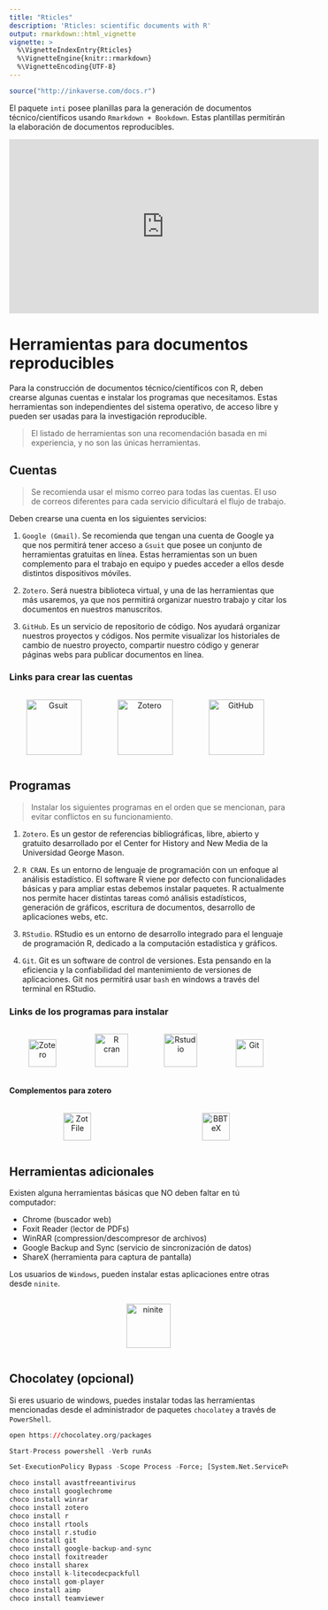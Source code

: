 ```yaml
---
title: "Rticles"
description: 'Rticles: scientific documents with R'
output: rmarkdown::html_vignette
vignette: >
  %\VignetteIndexEntry{Rticles}
  %\VignetteEngine{knitr::rmarkdown}
  %\VignetteEncoding{UTF-8}
---
```


```r
source("http://inkaverse.com/docs.r")
```

El paquete `inti` posee planillas para la generación de documentos técnico/científicos usando `Rmarkdown + Bookdown`. Estas plantillas permitirán la elaboración de documentos reproducibles.

```{=html}
<p align="center"><iframe width="560" height="315" src="https://www.youtube-nocookie.com/embed/videoseries?list=PLSQMdOu57lj9HTZNed2-q3WpQfIGraA1V" title="YouTube video player" frameborder="0" allow="accelerometer; autoplay; clipboard-write; encrypted-media; gyroscope; picture-in-picture" allowfullscreen></iframe></p>
```

# Herramientas para documentos reproducibles

Para la construcción de documentos técnico/científicos con R, deben crearse algunas cuentas e instalar los programas que necesitamos. Estas herramientas son independientes del sistema operativo, de acceso libre y pueden ser usadas para la investigación reproducible.

> El listado de herramientas son una recomendación basada en mi experiencia, y no son las únicas herramientas.

## Cuentas

> Se recomienda usar el mismo correo para todas las cuentas. El uso de correos diferentes para cada servicio dificultará el flujo de trabajo.

Deben crearse una cuenta en los siguientes servicios:

1. `Google (Gmail)`. Se recomienda que tengan una cuenta de Google ya que nos permitirá tener acceso a `Gsuit` que posee un conjunto de herramientas gratuitas en línea. Estas herramientas son un buen complemento para el trabajo en equipo y puedes acceder a ellos desde distintos dispositivos móviles.

1. `Zotero`. Será nuestra biblioteca virtual, y una de las herramientas que más usaremos, ya que nos permitirá organizar nuestro trabajo y citar los documentos en nuestros manuscritos.

1. `GitHub`. Es un servicio de repositorio de código. Nos ayudará organizar nuestros proyectos y códigos. Nos permite visualizar los historiales de cambio de nuestro proyecto, compartir nuestro código y generar páginas webs para publicar documentos en línea.

### Links para crear las cuentas

```{=html}
<div id=footer style="width:100%; margin:auto;">
  <div style="display:inline-block; width:32%">

  <p style="text-align:center; vertical-align:middle"> 
  <a target="_blank" href="https://accounts.google.com/signup/v2/webcreateaccount?continue=https%3A%2F%2Fwww.google.com%2F%3Fgws_rd%3Dssl&hl=es-419&dsh=S-352003840%3A1585079101705388&gmb=exp&biz=false&flowName=GlifWebSignIn&flowEntry=SignUp"><img src="files/gsuit.png" style="height:100px" title="Gsuit" alt="Gsuit"></a>  
  </p></div>
  
  <div style="display:inline-block; width:32%">
  <p style="text-align:center; vertical-align:middle">
  <a target="_blank" href="https://www.zotero.org/user/register"><img src="https://dutchdissenters.net/wp/wp-content/uploads/2018/01/zotero-logo.png" style="height:100px" title="Zotero" alt="Zotero"></a> 
  </p></div>
  
  <div style="display:inline-block; width:32%"> 
  <p style="text-align:center; vertical-align:middle"> 
  <a target="_blank" href="https://github.com/join?source=login"><img src="https://www.enriquedans.com/wp-content/uploads/2018/06/GitHub-Octocat.jpg" style="height:100px" title="GitHub" alt="GitHub"></a></p>
  </div>
  
</div>
```

## Programas

> Instalar los siguientes programas en el orden que se mencionan, para evitar conflictos en su funcionamiento.

1. `Zotero`. Es un gestor de referencias bibliográficas, libre, abierto y gratuito desarrollado por el Center for History and New Media de la Universidad George Mason.

1. `R CRAN`. Es un entorno de lenguaje de programación con un enfoque al análisis estadístico. El software R viene por defecto con funcionalidades básicas y para ampliar estas debemos instalar paquetes. R actualmente nos permite hacer distintas tareas comó análisis estadísticos, generación de gráficos, escritura de documentos, desarrollo de aplicaciones webs, etc.

1. `RStudio`. RStudio es un entorno de desarrollo integrado para el lenguaje de programación R, dedicado a la computación estadística y gráficos.

1. `Git`. Git es un software de control de versiones. Esta pensando en la eficiencia y la confiabilidad del mantenimiento de versiones de aplicaciones. Git nos permitirá usar `bash` en windows a través del terminal en RStudio.

### Links de los programas para instalar

```{=html}
<div id=footer style="width:100%; margin:auto;">
  
  <div style="display:inline-block; width:24%">
  <p style="text-align:center; vertical-align:middle">
  <a target="_blank" href="https://www.zotero.org/download/"><img src="https://www.zotero.org/static/images/bs4theme/zotero-logo.1519312231.svg" style="height:50px" title="Zotero" alt="Zotero"></a> 
  </p></div>
  
  <div style="display:inline-block; width:24%">
  <p style="text-align:center; vertical-align:middle">
  <a target="_blank" href="https://cloud.r-project.org/"><img src="https://cran.r-project.org/Rlogo.svg" style="height:60px" title="R cran" alt="R cran"></a> 
  </p></div>
  
  <div style="display:inline-block; width:24%"> 
  <p style="text-align:center; vertical-align:middle">
  <a target="_blank" href="https://rstudio.com/products/rstudio/download/"><img src="https://d33wubrfki0l68.cloudfront.net/62bcc8535a06077094ca3c29c383e37ad7334311/a263f/assets/img/logo.svg" style="height:60px" title="Rstudio" alt="Rstudio"></a> 
  </p></div>
  
  <div style="display:inline-block; width:24%"> 
  <p style="text-align:center; vertical-align:middle"> 
  <a target="_blank" href="https://git-scm.com/downloads"><img src="https://git-scm.com/images/logo@2x.png" style="height:50px" title="Git" alt="Git"></a> 
  </p></div>
  
</div>
```

#### Complementos para zotero

```{=html}
<div id=footer style="width:100%; margin:auto;">
  
  <div style="display:inline-block; width:49%">
  <p style="text-align:center; vertical-align:middle">
  <a target="_blank" href="http://zotfile.com/"><img src="https://flavjack.github.io/inti/img/zotfile.png" style="height:50px" title="ZotFile" alt="ZotFile"></a> 
  </p></div>
  
  <div style="display:inline-block; width:49%">
  <p style="text-align:center; vertical-align:middle">
  <a target="_blank" href="https://retorque.re/zotero-better-bibtex/"><img src="https://flavjack.github.io/inti/img/bibtex.png" style="height:50px" title="Better BibTeX" alt="BBTeX"></a> 
  </p></div>
  
</div>
```

## Herramientas adicionales

Existen alguna herramientas básicas que NO deben faltar en tú computador:

- Chrome (buscador web)
- Foxit Reader (lector de PDFs)
- WinRAR (compression/descompresor de archivos)
- Google Backup and Sync (servicio de sincronización de datos)
- ShareX (herramienta para captura de pantalla)

Los usuarios de `Windows`, pueden instalar estas aplicaciones entre otras desde `ninite`. 

```{=html}
<div style="display:inline-block; width:100%"> 

<p style="text-align:center; vertical-align:middle"> 
<a target="_blank" href="https://ninite.com/"><img src="https://d8f7mp21btv4f.cloudfront.net/crystal/img/brand-95c4357c0068bf934474cf8b7721890a.png" style="height:80px" title="ninite" alt="ninite"></a> 
</p>
  
</div>
```

## Chocolatey (opcional)

Si eres usuario de windows, puedes instalar todas las herramientas mencionadas desde el administrador de paquetes `chocolatey` a través de `PowerShell`.

```r
open https://chocolatey.org/packages

Start-Process powershell -Verb runAs

Set-ExecutionPolicy Bypass -Scope Process -Force; [System.Net.ServicePointManager]::SecurityProtocol = [System.Net.ServicePointManager]::SecurityProtocol -bor 3072; iex ((New-Object System.Net.WebClient).DownloadString('https://chocolatey.org/install.ps1'))

choco install avastfreeantivirus
choco install googlechrome
choco install winrar
choco install zotero
choco install r
choco install rtools
choco install r.studio
choco install git
choco install google-backup-and-sync
choco install foxitreader
choco install sharex
choco install k-litecodecpackfull
choco install gom-player
choco install aimp
choco install teamviewer
```
